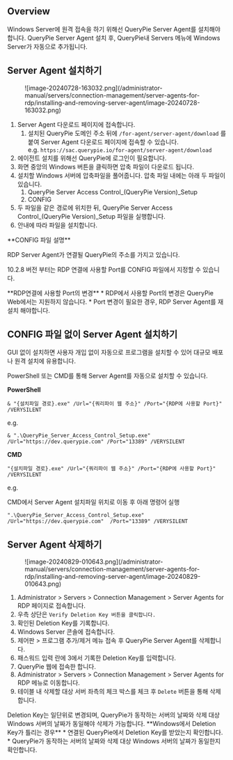 
## Overview

Windows Server에 원격 접속을 하기 위해선 QueryPie Server Agent를 설치해야 합니다. QueryPie Server Agent 설치 후, QueryPie내 Servers 메뉴에 Windows Server가 자동으로 추가됩니다.


## Server Agent 설치하기

<figure data-layout="center" data-align="center">
![image-20240728-163032.png](/administrator-manual/servers/connection-management/server-agents-for-rdp/installing-and-removing-server-agent/image-20240728-163032.png)
</figure>

1. Server Agent 다운로드 페이지에 접속합니다.
    1. 설치된 QueryPie 도메인 주소 뒤에 `/for-agent/server-agent/download` 를 붙여 Server Agent 다운로드 페이지에 접속할 수 있습니다.<br/>e.g. `https://sac.querypie.io/for-agent/server-agent/download`
2. 에이전트 설치를 위해선 QueryPie에 로그인이 필요합니다.
3. 화면 중앙의 Windows 버튼을 클릭하면 압축 파일이 다운로드 됩니다.
4. 설치할 Windows 서버에 압축파일을 풀어줍니다. 압축 파일 내에는 아래 두 파일이 있습니다.
    1. QueryPie Server Access Control_(QueryPie Version)_Setup
    2. CONFIG
5. 두 파일을 같은 경로에 위치한 뒤, QueryPie Server Access Control_(QueryPie Version)_Setup 파일을 실행합니다.
6. 안내에 따라 파일을 설치합니다. 

<Callout type="info">
**CONFIG 파일 설명**

RDP Server Agent가 연결될 QueryPie의 주소를 가지고 있습니다.

10.2.8 버전 부터는 RDP 연결에 사용할 Port를 CONFIG 파일에서 지정할 수 있습니다.
</Callout>

<Callout type="important">
**RDP연결에 사용할 Port의 변경**
* RDP에서 사용할 Port의 변경은 QueryPie Web에서는 지원하지 않습니다.
* Port 변경이 필요한 경우, RDP Server Agent를 재설치 해야합니다.
</Callout>


## CONFIG 파일 없이 Server Agent 설치하기

GUI 없이 설치하면 사용자 개입 없이 자동으로 프로그램을 설치할 수 있어 대규모 배포나 원격 설치에 유용합니다.

PowerShell 또는 CMD를 통해 Server Agent를 자동으로 설치할 수 있습니다.

**PowerShell**
```
& "{설치파일 경로}.exe" /Url="{쿼리파이 웹 주소}" /Port="{RDP에 사용할 Port}" /VERYSILENT
```

e.g.
```
& ".\QueryPie_Server_Access_Control_Setup.exe" /Url="https://dev.querypie.com" /Port="13389" /VERYSILENT
```


**CMD**
```
"{설치파일 경로}.exe" /Url="{쿼리파이 웹 주소}" /Port="{RDP에 사용할 Port}" /VERYSILENT
```

e.g.

CMD에서 Server Agent 설치파일 위치로 이동 후 아래 명령어 실행
```
".\QueryPie_Server_Access_Control_Setup.exe" /Url="https://dev.querypie.com"  /Port="13389" /VERYSILENT
```


## Server Agent 삭제하기

<figure data-layout="center" data-align="center">
![image-20240829-010643.png](/administrator-manual/servers/connection-management/server-agents-for-rdp/installing-and-removing-server-agent/image-20240829-010643.png)
</figure>

1. Administrator &gt; Servers &gt; Connection Management &gt; Server Agents for RDP 페이지로 접속합니다.
2. 우측 상단은 `Verify Deletion Key 버튼을 클릭합니다.`
3. 확인된 Deletion Key를 기록합니다.
4. Windows Server 콘솔에 접속합니다.
5. 제어판 &gt; 프로그램 추가/제거 메뉴 접속 후 QueryPie Server Agent를 삭제합니다.
6. 패스워드 입력 란에 3에서 기록한 Deletion Key를 입력합니다.
7. QueryPie 웹에 접속한 합니다.
8. Administrator &gt; Servers &gt; Connection Management &gt; Server Agents for RDP 메뉴로 이동합니다.
9. 테이블 내 삭제할 대상 서버 좌측의 체크 박스를 체크 후 `Delete` 버튼을 통해 삭제합니다.


<Callout type="info">
Deletion Key는 일단위로 변경되며, QueryPie가 동작하는 서버의 날짜와 삭제 대상 Windows 서버의 날짜가 동일해야 삭제가 가능합니다.
</Callout>

<Callout type="important">
**Windows에서 Deletion Key가 틀리는 경우**
* 연결된 QueryPie에서 Deletion Key를 받았는지 확인합니다.
* QueryPie가 동작하는 서버의 날짜와 삭제 대상 Windows 서버의 날짜가 동일한지 확인합니다.
</Callout>
